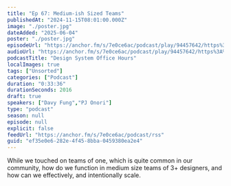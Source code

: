 ```yaml
---
title: "Ep 67: Medium-ish Sized Teams"
publishedAt: "2024-11-15T08:01:00.000Z"
image: "./poster.jpg"
dateAdded: "2025-06-04"
poster: "./poster.jpg"
episodeUrl: "https://anchor.fm/s/7e0ce6ac/podcast/play/94457642/https%3A%2F%2Fd3ctxlq1ktw2nl.cloudfront.net%2Fstaging%2F2024-10-15%2F4137f30e-eb89-8e1d-2e9e-a881a3243e24.mp3"
audioUrl: "https://anchor.fm/s/7e0ce6ac/podcast/play/94457642/https%3A%2F%2Fd3ctxlq1ktw2nl.cloudfront.net%2Fstaging%2F2024-10-15%2F4137f30e-eb89-8e1d-2e9e-a881a3243e24.mp3"
podcastTitle: "Design System Office Hours"
localImages: true
tags: ["Unsorted"]
categories: ["Podcast"]
duration: "0:33:36"
durationSeconds: 2016
draft: true
speakers: ["Davy Fung","PJ Onori"]
type: "podcast"
season: null
episode: null
explicit: false
feedUrl: "https://anchor.fm/s/7e0ce6ac/podcast/rss"
guid: "ef35e0e6-282e-4f45-8bba-0459380ea2e4"
---
```

While we touched on teams of one, which is quite common in our community, how do we function in medium size teams of 3+ designers, and how can we effectively, and intentionally scale.
